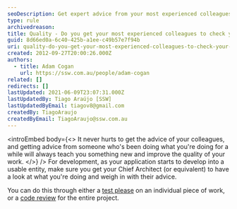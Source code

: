 ```yaml
---
seoDescription: Get expert advice from your most experienced colleagues to improve the quality of your work and learn new techniques.
type: rule
archivedreason:
title: Quality - Do you get your most experienced colleagues to check your work?
guid: 8d66ed0a-6c40-425b-a1ee-c49b57e7f94b
uri: quality-do-you-get-your-most-experienced-colleagues-to-check-your-work
created: 2012-09-27T20:00:26.000Z
authors:
  - title: Adam Cogan
    url: https://ssw.com.au/people/adam-cogan
related: []
redirects: []
lastUpdated: 2021-06-09T23:07:31.000Z
lastUpdatedBy: Tiago Araújo [SSW]
lastUpdatedByEmail: tiagov8@gmail.com
createdBy: TiagoAraujo
createdByEmail: TiagoAraujo@ssw.com.au
---
```


<introEmbed
  body={<>
It never hurts to get the advice of your colleagues, and getting advice from someone who's been doing what you're doing for a while will always teach you something new and improve the quality of your work.
  </>}
/>
For development, as your application starts to develop into a usable entity, make sure you get your Chief Architect (or equivalent) to have a look at what you're doing and weigh in with their advice.

You can do this through either a [test please](/conduct-a-test-please-internally-and-then-with-the-client) on an individual piece of work, or a [code review](/rules-to-better-architecture-and-code-review) for the entire project.
